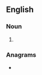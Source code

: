 ==English==

===Noun===
{{head|en|noun plural form}}

# {{plural of|telling|lang=en}}

===Anagrams===
* {{anagrams|en|Stelling|gillnets|stelling}}